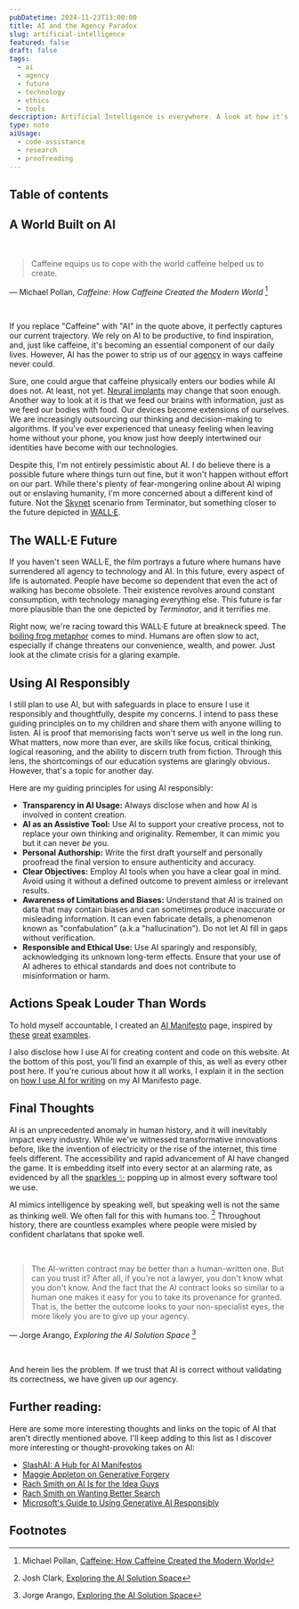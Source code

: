 ```yaml
---
pubDatetime: 2024-11-23T13:00:00
title: AI and the Agency Paradox
slug: artificial-intelligence
featured: false
draft: false
tags:
  - ai
  - agency
  - future
  - technology
  - ethics
  - tools
description: Artificial Intelligence is everywhere. A look at how it's reshaping our world, the risks to agency, and how I plan to use it responsibly.
type: note
aiUsage:
  - code-assistance
  - research
  - proofreading
---
```



## Table of contents

## A World Built on AI

<br />

> Caffeine equips us to cope with the world caffeine helped us to create.

&mdash; Michael Pollan, <cite>Caffeine: How Caffeine Created the Modern World</cite> [^1]

<br />

If you replace "Caffeine" with "AI" in the quote above, it perfectly captures our current trajectory.
We rely on AI to be productive, to find inspiration, and, just like caffeine, it's becoming an essential component of our daily lives.
However, AI has the power to strip us of our [agency](https://sociologydictionary.org/agency/) in ways caffeine never could.

Sure, one could argue that caffeine physically enters our bodies while AI does not. At least, not yet. [Neural implants](https://neuralink.com/blog/prime-study-progress-update-second-participant/) may change that soon enough.
Another way to look at it is that we feed our brains with information, just as we feed our bodies with food.
Our devices become extensions of ourselves. We are increasingly outsourcing our thinking and decision-making to algorithms.
If you've ever experienced that uneasy feeling when leaving home without your phone, you know just how deeply intertwined our identities have become with our technologies.

Despite this, I'm not entirely pessimistic about AI. I do believe there is a possible future where things turn out fine, but it won't happen without effort on our part.
While there's plenty of fear-mongering online about AI wiping out or enslaving humanity, I'm more concerned about a different kind of future.
Not the [Skynet](https://en.wikipedia.org/wiki/Skynet_(Terminator)) scenario from Terminator, but something closer to the future depicted in [WALL·E](https://www.imdb.com/title/tt0910970/).

## The WALL·E Future

If you haven't seen WALL·E, the film portrays a future where humans have surrendered all agency to technology and AI.
In this future, every aspect of life is automated. People have become so dependent that even the act of walking has become obsolete.
Their existence revolves around constant consumption, with technology managing everything else.
This future is far more plausible than the one depicted by *Terminator*, and it terrifies me.

Right now, we're racing toward this WALL·E future at breakneck speed. The [boiling frog metaphor](https://en.wikipedia.org/wiki/Boiling_frog) comes to mind.
Humans are often slow to act, especially if change threatens our convenience, wealth, and power.
Just look at the climate crisis for a glaring example.

## Using AI Responsibly

I still plan to use AI, but with safeguards in place to ensure I use it responsibly and thoughtfully, despite my concerns.
I intend to pass these guiding principles on to my children and share them with anyone willing to listen.
AI is proof that memorising facts won't serve us well in the long run.
What matters, now more than ever, are skills like focus, critical thinking, logical reasoning, and the ability to discern truth from fiction.
Through this lens, the shortcomings of our education systems are glaringly obvious. However, that's a topic for another day.

Here are my guiding principles for using AI responsibly:
- **Transparency in AI Usage:** Always disclose when and how AI is involved in content creation.
- **AI as an Assistive Tool:** Use AI to support your creative process, not to replace your own thinking and originality. Remember, it can mimic you but it can never *be* you.
- **Personal Authorship:** Write the first draft yourself and personally proofread the final version to ensure authenticity and accuracy.
- **Clear Objectives:** Employ AI tools when you have a clear goal in mind. Avoid using it without a defined outcome to prevent aimless or irrelevant results.
- **Awareness of Limitations and Biases:** Understand that AI is trained on data that may contain biases and can sometimes produce inaccurate or misleading information. It can even fabricate details, a phenomenon known as "confabulation" (a.k.a "hallucination"). Do not let AI fill in gaps without verification.
- **Responsible and Ethical Use:** Use AI sparingly and responsibly, acknowledging its unknown long-term effects. Ensure that your use of AI adheres to ethical standards and does not contribute to misinformation or harm.

## Actions Speak Louder Than Words

To hold myself accountable, I created an [AI Manifesto](/ai) page, inspired by [these](https://www.bydamo.la/p/ai-manifesto) [great](https://rknight.me/ai/) [examples](https://yordi.me/ai/).

I also disclose how I use AI for creating content and code on this website.
At the bottom of this post, you'll find an example of this, as well as every other post here.
If you're curious about how it all works, I explain it in the section on [how I use AI for writing](/ai#writing) on my AI Manifesto page.

## Final Thoughts

AI is an unprecedented anomaly in human history, and it will inevitably impact every industry.
While we've witnessed transformative innovations before, like the invention of electricity or the rise of the internet, this time feels different.
The accessibility and rapid advancement of AI have changed the game.
It is embedding itself into every sector at an alarming rate, as evidenced by all the [sparkles ✨](https://bigmedium.com/ideas/your-sparkles-are-fizzling.html) popping up in almost every software tool we use.

AI mimics intelligence by speaking well, but speaking well is not the same as thinking well. We often fall for this with humans too. [^2]
Throughout history, there are countless examples where people were misled by confident charlatans that spoke well.

<br />

> The AI-written contract may be better than a human-written one.
> But can you trust it? After all, if you're not a lawyer, you don't know what you don't know.
> And the fact that the AI contract looks so similar to a human one makes it easy for you to take its provenance for granted.
> That is, the better the outcome looks to your non-specialist eyes, the more likely you are to give up your agency.

&mdash; Jorge Arango, <cite>Exploring the AI Solution Space</cite> [^3]

<br />

And herein lies the problem. If we trust that AI is correct without validating its correctness, we have given up our agency.

## Further reading:

Here are some more interesting thoughts and links on the topic of AI that aren't directly mentioned above.
I'll keep adding to this list as I discover more interesting or thought-provoking takes on AI:

- [SlashAI: A Hub for AI Manifestos](https://slashai.page/)
- [Maggie Appleton on Generative Forgery](https://maggieappleton.com/generative-forgery)
- [Rach Smith on AI Is for the Idea Guys](https://rachsmith.com/ai-is-for-the-idea-guys/)
- [Rach Smith on Wanting Better Search](https://rachsmith.com/i-want-good-search/)
- [Microsoft's Guide to Using Generative AI Responsibly](https://github.com/microsoft/generative-ai-for-beginners/blob/main/03-using-generative-ai-responsibly/README.md)

## Footnotes

[^1]: Michael Pollan, [Caffeine: How Caffeine Created the Modern World](https://www.goodreads.com/book/show/52300107-caffeine)
[^2]: Josh Clark, [Exploring the AI Solution Space](https://bigmedium.com/ideas/links/exploring-the-ai-solution-space-jorge-arango.html)
[^3]: Jorge Arango, [Exploring the AI Solution Space](https://jarango.com/2024/10/01/exploring-the-ai-solution-space/)